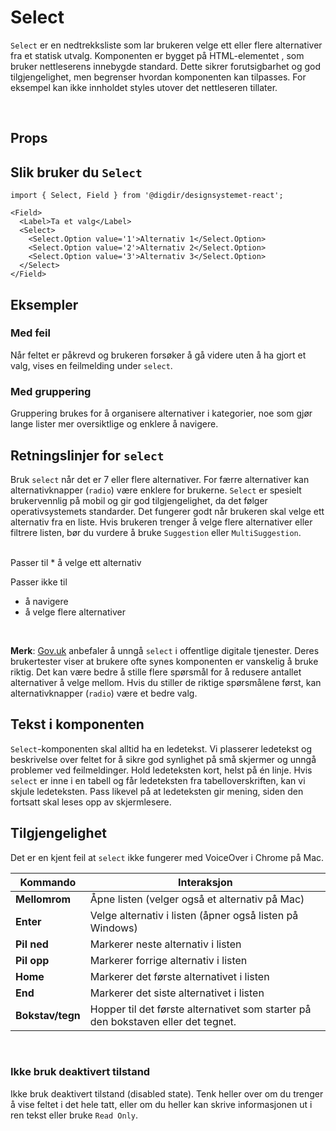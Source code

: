 
<Meta of={SelectStories} />

# Select
`Select` er en nedtrekksliste som lar brukeren velge ett eller flere alternativer fra et statisk utvalg. Komponenten er bygget på HTML-elementet , som bruker nettleserens innebygde standard. Dette sikrer forutsigbarhet og god tilgjengelighet, men begrenser hvordan komponenten kan tilpasses. For eksempel kan ikke innholdet styles utover det nettleseren tillater.

<br/>

## Props

<Primary />
<Controls />

## Slik bruker du `Select`

```tsx
import { Select, Field } from '@digdir/designsystemet-react';

<Field>
  <Label>Ta et valg</Label>
  <Select>
    <Select.Option value='1'>Alternativ 1</Select.Option>
    <Select.Option value='2'>Alternativ 2</Select.Option>
    <Select.Option value='3'>Alternativ 3</Select.Option>
  </Select>
</Field>
```

## Eksempler


### Med feil
Når feltet er påkrevd og brukeren forsøker å gå videre uten å ha gjort et valg, vises en feilmelding under `select`.

<Canvas of={SelectStories.WithError} />

### Med gruppering
Gruppering brukes for å organisere alternativer i kategorier, noe som gjør lange lister mer oversiktlige og enklere å navigere.

<Canvas of={SelectStories.WithOptgroup} />

## Retningslinjer for `select`

Bruk `select` når det er 7 eller flere alternativer. For færre alternativer kan alternativknapper (`radio`) være enklere for brukerne. `Select` er spesielt brukervennlig på mobil og gir god tilgjengelighet, da det følger operativsystemets standarder. Det fungerer godt når brukeren skal velge ett alternativ fra en liste. Hvis brukeren trenger å velge flere alternativer eller filtrere listen, bør du vurdere å bruke `Suggestion` eller `MultiSuggestion`.

<br/>
Passer til 
* å velge ett alternativ

<br/>

Passer ikke til 
* å navigere
* å velge flere alternativer

<br/>

**Merk**: [Gov.uk](https://design-system.service.gov.uk/components/select) anbefaler å unngå `select` i offentlige digitale tjenester. Deres brukertester viser at brukere ofte synes komponenten er vanskelig å bruke riktig. Det kan være bedre å stille flere spørsmål for å redusere antallet alternativer å velge mellom. Hvis du stiller de riktige spørsmålene først, kan alternativknapper (`radio`) være et bedre valg.

## Tekst i komponenten
`Select`-komponenten skal alltid ha en ledetekst. Vi plasserer ledetekst og beskrivelse over feltet for å sikre god synlighet på små skjermer og unngå problemer ved feilmeldinger. Hold ledeteksten kort, helst på én linje.
Hvis `select` er inne i en tabell og får ledeteksten fra tabelloverskriften, kan vi skjule ledeteksten. Pass likevel på at ledeteksten gir mening, siden den fortsatt skal leses opp av skjermlesere.

## Tilgjengelighet
Det er en kjent feil at `select` ikke fungerer med VoiceOver i Chrome på Mac.
<br/>

| **Kommando** | **Interaksjon** |
| --- | --- |
| **Mellomrom** | Åpne listen (velger også et alternativ på Mac) |
| **Enter** | Velge alternativ i listen (åpner også listen på Windows) |
| **Pil ned** | Markerer neste alternativ i listen |
| **Pil opp** | Markerer forrige alternativ i listen |
| **Home** | Markerer det første alternativet i listen |
| **End** | Markerer det siste alternativet i listen |
| **Bokstav/tegn** | Hopper til det første alternativet som starter på den bokstaven eller det tegnet. |

<br/>

### Ikke bruk deaktivert tilstand
Ikke bruk deaktivert tilstand (disabled state). Tenk heller over om du trenger å vise feltet i det hele tatt, eller om du heller kan skrive informasjonen ut i ren tekst eller bruke `Read Only`.



